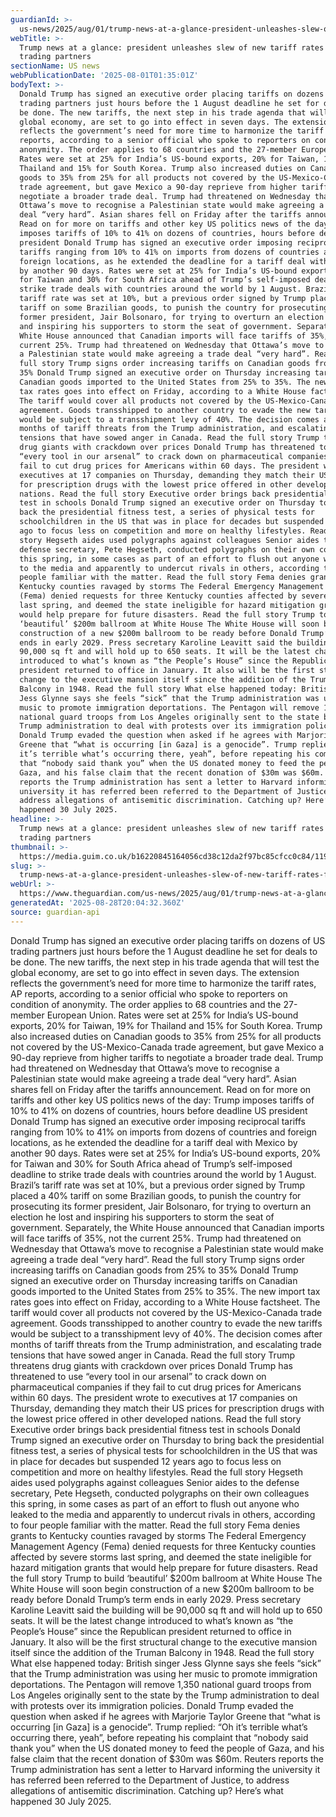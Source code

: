 ```yaml
---
guardianId: >-
  us-news/2025/aug/01/trump-news-at-a-glance-president-unleashes-slew-of-new-tariff-rates-for-trading-partners-and-sets-another-deadline
webTitle: >-
  Trump news at a glance: president unleashes slew of new tariff rates for
  trading partners
sectionName: US news
webPublicationDate: '2025-08-01T01:35:01Z'
bodyText: >-
  Donald Trump has signed an executive order placing tariffs on dozens of US
  trading partners just hours before the 1 August deadline he set for deals to
  be done. The new tariffs, the next step in his trade agenda that will test the
  global economy, are set to go into effect in seven days. The extension
  reflects the government’s need for more time to harmonize the tariff rates, AP
  reports, according to a senior official who spoke to reporters on condition of
  anonymity. The order applies to 68 countries and the 27-member European Union.
  Rates were set at 25% for India’s US-bound exports, 20% for Taiwan, 19% for
  Thailand and 15% for South Korea. Trump also increased duties on Canadian
  goods to 35% from 25% for all products not covered by the US-Mexico-Canada
  trade agreement, but gave Mexico a 90-day reprieve from higher tariffs to
  negotiate a broader trade deal. Trump had threatened on Wednesday that
  Ottawa’s move to recognise a Palestinian state would make agreeing a trade
  deal “very hard”. Asian shares fell on Friday after the tariffs announcement.
  Read on for more on tariffs and other key US politics news of the day: Trump
  imposes tariffs of 10% to 41% on dozens of countries, hours before deadline US
  president Donald Trump has signed an executive order imposing reciprocal
  tariffs ranging from 10% to 41% on imports from dozens of countries and
  foreign locations, as he extended the deadline for a tariff deal with Mexico
  by another 90 days. Rates were set at 25% for India’s US-bound exports, 20%
  for Taiwan and 30% for South Africa ahead of Trump’s self-imposed deadline to
  strike trade deals with countries around the world by 1 August. Brazil’s
  tariff rate was set at 10%, but a previous order signed by Trump placed a 40%
  tariff on some Brazilian goods, to punish the country for prosecuting its
  former president, Jair Bolsonaro, for trying to overturn an election he lost
  and inspiring his supporters to storm the seat of government. Separately, the
  White House announced that Canadian imports will face tariffs of 35%, not the
  current 25%. Trump had threatened on Wednesday that Ottawa’s move to recognise
  a Palestinian state would make agreeing a trade deal “very hard”. Read the
  full story Trump signs order increasing tariffs on Canadian goods from 25% to
  35% Donald Trump signed an executive order on Thursday increasing tariffs on
  Canadian goods imported to the United States from 25% to 35%. The new import
  tax rates goes into effect on Friday, according to a White House factsheet.
  The tariff would cover all products not covered by the US-Mexico-Canada trade
  agreement. Goods transshipped to another country to evade the new tariffs
  would be subject to a transshipment levy of 40%. The decision comes after
  months of tariff threats from the Trump administration, and escalating trade
  tensions that have sowed anger in Canada. Read the full story Trump threatens
  drug giants with crackdown over prices Donald Trump has threatened to use
  “every tool in our arsenal” to crack down on pharmaceutical companies if they
  fail to cut drug prices for Americans within 60 days. The president wrote to
  executives at 17 companies on Thursday, demanding they match their US prices
  for prescription drugs with the lowest price offered in other developed
  nations. Read the full story Executive order brings back presidential fitness
  test in schools Donald Trump signed an executive order on Thursday to bring
  back the presidential fitness test, a series of physical tests for
  schoolchildren in the US that was in place for decades but suspended 12 years
  ago to focus less on competition and more on healthy lifestyles. Read the full
  story Hegseth aides used polygraphs against colleagues Senior aides to the
  defense secretary, Pete Hegseth, conducted polygraphs on their own colleagues
  this spring, in some cases as part of an effort to flush out anyone who leaked
  to the media and apparently to undercut rivals in others, according to four
  people familiar with the matter. Read the full story Fema denies grants to
  Kentucky counties ravaged by storms The Federal Emergency Management Agency
  (Fema) denied requests for three Kentucky counties affected by severe storms
  last spring, and deemed the state ineligible for hazard mitigation grants that
  would help prepare for future disasters. Read the full story Trump to build
  ‘beautiful’ $200m ballroom at White House The White House will soon begin
  construction of a new $200m ballroom to be ready before Donald Trump’s term
  ends in early 2029. Press secretary Karoline Leavitt said the building will be
  90,000 sq ft and will hold up to 650 seats. It will be the latest change
  introduced to what’s known as “the People’s House” since the Republican
  president returned to office in January. It also will be the first structural
  change to the executive mansion itself since the addition of the Truman
  Balcony in 1948. Read the full story What else happened today: British singer
  Jess Glynne says she feels “sick” that the Trump administration was using her
  music to promote immigration deportations. The Pentagon will remove 1,350
  national guard troops from Los Angeles originally sent to the state by the
  Trump administration to deal with protests over its immigration policies.
  Donald Trump evaded the question when asked if he agrees with Marjorie Taylor
  Greene that “what is occurring [in Gaza] is a genocide”. Trump replied: “Oh
  it’s terrible what’s occurring there, yeah”, before repeating his complaint
  that “nobody said thank you” when the US donated money to feed the people of
  Gaza, and his false claim that the recent donation of $30m was $60m. Reuters
  reports the Trump administration has sent a letter to Harvard informing the
  university it has referred been referred to the Department of Justice, to
  address allegations of antisemitic discrimination. Catching up? Here’s what
  happened 30 July 2025.
headline: >-
  Trump news at a glance: president unleashes slew of new tariff rates for
  trading partners
thumbnail: >-
  https://media.guim.co.uk/b16220845164056cd38c12da2f97bc85cfcc0c84/1197_0_5960_4771/500.jpg
slug: >-
  trump-news-at-a-glance-president-unleashes-slew-of-new-tariff-rates-for-trading-partners
webUrl: >-
  https://www.theguardian.com/us-news/2025/aug/01/trump-news-at-a-glance-president-unleashes-slew-of-new-tariff-rates-for-trading-partners-and-sets-another-deadline
generatedAt: '2025-08-28T20:04:32.360Z'
source: guardian-api
---
```

Donald Trump has signed an executive order placing tariffs on dozens of US trading partners just hours before the 1 August deadline he set for deals to be done. The new tariffs, the next step in his trade agenda that will test the global economy, are set to go into effect in seven days. The extension reflects the government’s need for more time to harmonize the tariff rates, AP reports, according to a senior official who spoke to reporters on condition of anonymity. The order applies to 68 countries and the 27-member European Union. Rates were set at 25% for India’s US-bound exports, 20% for Taiwan, 19% for Thailand and 15% for South Korea. Trump also increased duties on Canadian goods to 35% from 25% for all products not covered by the US-Mexico-Canada trade agreement, but gave Mexico a 90-day reprieve from higher tariffs to negotiate a broader trade deal. Trump had threatened on Wednesday that Ottawa’s move to recognise a Palestinian state would make agreeing a trade deal “very hard”. Asian shares fell on Friday after the tariffs announcement. Read on for more on tariffs and other key US politics news of the day: Trump imposes tariffs of 10% to 41% on dozens of countries, hours before deadline US president Donald Trump has signed an executive order imposing reciprocal tariffs ranging from 10% to 41% on imports from dozens of countries and foreign locations, as he extended the deadline for a tariff deal with Mexico by another 90 days. Rates were set at 25% for India’s US-bound exports, 20% for Taiwan and 30% for South Africa ahead of Trump’s self-imposed deadline to strike trade deals with countries around the world by 1 August. Brazil’s tariff rate was set at 10%, but a previous order signed by Trump placed a 40% tariff on some Brazilian goods, to punish the country for prosecuting its former president, Jair Bolsonaro, for trying to overturn an election he lost and inspiring his supporters to storm the seat of government. Separately, the White House announced that Canadian imports will face tariffs of 35%, not the current 25%. Trump had threatened on Wednesday that Ottawa’s move to recognise a Palestinian state would make agreeing a trade deal “very hard”. Read the full story Trump signs order increasing tariffs on Canadian goods from 25% to 35% Donald Trump signed an executive order on Thursday increasing tariffs on Canadian goods imported to the United States from 25% to 35%. The new import tax rates goes into effect on Friday, according to a White House factsheet. The tariff would cover all products not covered by the US-Mexico-Canada trade agreement. Goods transshipped to another country to evade the new tariffs would be subject to a transshipment levy of 40%. The decision comes after months of tariff threats from the Trump administration, and escalating trade tensions that have sowed anger in Canada. Read the full story Trump threatens drug giants with crackdown over prices Donald Trump has threatened to use “every tool in our arsenal” to crack down on pharmaceutical companies if they fail to cut drug prices for Americans within 60 days. The president wrote to executives at 17 companies on Thursday, demanding they match their US prices for prescription drugs with the lowest price offered in other developed nations. Read the full story Executive order brings back presidential fitness test in schools Donald Trump signed an executive order on Thursday to bring back the presidential fitness test, a series of physical tests for schoolchildren in the US that was in place for decades but suspended 12 years ago to focus less on competition and more on healthy lifestyles. Read the full story Hegseth aides used polygraphs against colleagues Senior aides to the defense secretary, Pete Hegseth, conducted polygraphs on their own colleagues this spring, in some cases as part of an effort to flush out anyone who leaked to the media and apparently to undercut rivals in others, according to four people familiar with the matter. Read the full story Fema denies grants to Kentucky counties ravaged by storms The Federal Emergency Management Agency (Fema) denied requests for three Kentucky counties affected by severe storms last spring, and deemed the state ineligible for hazard mitigation grants that would help prepare for future disasters. Read the full story Trump to build ‘beautiful’ $200m ballroom at White House The White House will soon begin construction of a new $200m ballroom to be ready before Donald Trump’s term ends in early 2029. Press secretary Karoline Leavitt said the building will be 90,000 sq ft and will hold up to 650 seats. It will be the latest change introduced to what’s known as “the People’s House” since the Republican president returned to office in January. It also will be the first structural change to the executive mansion itself since the addition of the Truman Balcony in 1948. Read the full story What else happened today: British singer Jess Glynne says she feels “sick” that the Trump administration was using her music to promote immigration deportations. The Pentagon will remove 1,350 national guard troops from Los Angeles originally sent to the state by the Trump administration to deal with protests over its immigration policies. Donald Trump evaded the question when asked if he agrees with Marjorie Taylor Greene that “what is occurring [in Gaza] is a genocide”. Trump replied: “Oh it’s terrible what’s occurring there, yeah”, before repeating his complaint that “nobody said thank you” when the US donated money to feed the people of Gaza, and his false claim that the recent donation of $30m was $60m. Reuters reports the Trump administration has sent a letter to Harvard informing the university it has referred been referred to the Department of Justice, to address allegations of antisemitic discrimination. Catching up? Here’s what happened 30 July 2025.
